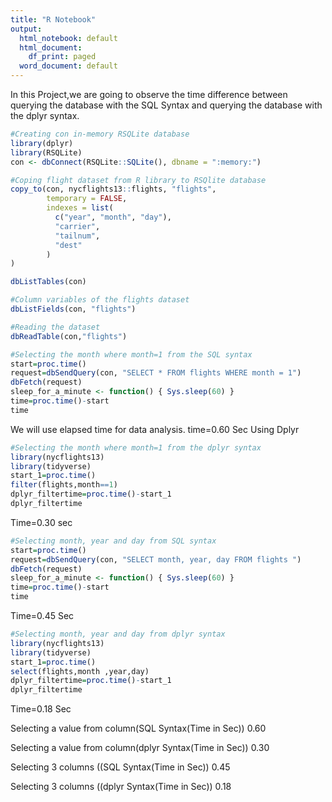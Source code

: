 ---
title: "R Notebook"
output:
  html_notebook: default
  html_document:
    df_print: paged
  word_document: default
---

In this Project,we are going to observe the time difference between querying the database with the SQL Syntax and querying the database with the dplyr syntax.  

```{r}
#Creating con in-memory RSQLite database
library(dplyr)
library(RSQLite)
con <- dbConnect(RSQLite::SQLite(), dbname = ":memory:")

#Coping flight dataset from R library to RSQlite database
copy_to(con, nycflights13::flights, "flights",
        temporary = FALSE, 
        indexes = list(
          c("year", "month", "day"), 
          "carrier", 
          "tailnum",
          "dest"
        )
)
```

```{r}
dbListTables(con)
```
```{r}
#Column variables of the flights dataset
dbListFields(con, "flights")
```
```{r}
#Reading the dataset
dbReadTable(con,"flights")
```
```{r}
#Selecting the month where month=1 from the SQL syntax
start=proc.time()
request=dbSendQuery(con, "SELECT * FROM flights WHERE month = 1")
dbFetch(request)
sleep_for_a_minute <- function() { Sys.sleep(60) }
time=proc.time()-start
time


```
We will use elapsed time for data analysis.
time=0.60 Sec
Using Dplyr
```{r}
#Selecting the month where month=1 from the dplyr syntax
library(nycflights13)
library(tidyverse)
start_1=proc.time()
filter(flights,month==1)
dplyr_filtertime=proc.time()-start_1
dplyr_filtertime
```
Time=0.30 sec
```{r}
#Selecting month, year and day from SQL syntax
start=proc.time()
request=dbSendQuery(con, "SELECT month, year, day FROM flights ")
dbFetch(request)
sleep_for_a_minute <- function() { Sys.sleep(60) }
time=proc.time()-start
time

```
Time=0.45 Sec
```{r}
#Selecting month, year and day from dplyr syntax
library(nycflights13)
library(tidyverse)
start_1=proc.time()
select(flights,month ,year,day)
dplyr_filtertime=proc.time()-start_1
dplyr_filtertime
```
Time=0.18 Sec

                     	 
Selecting a value from column(SQL Syntax(Time in Sec))	         0.60	            

Selecting a value from column(dplyr Syntax(Time in Sec))         0.30

Selecting 3 columns ((SQL Syntax(Time in Sec))	                 0.45	            

Selecting 3 columns ((dplyr Syntax(Time in Sec))	               0.18




